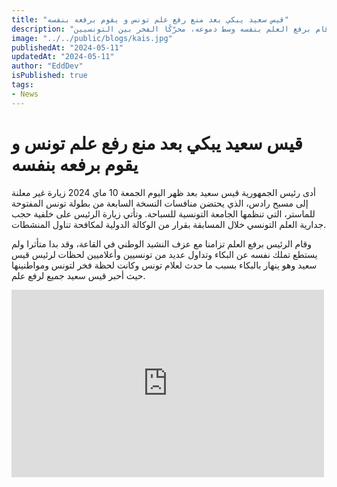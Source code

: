 ```yaml
---
title: "قيس سعيد يبكي بعد منع رفع علم تونس و يقوم برفعه بنفسه"
description: "زار الرئيس قيس سعيّد مسبحًا حيث أُقيمت بطولة تونس المفتوحة، وأثرها الحادثة المؤلمة لمنع رفع العلم، قام برفع العلم بنفسه وسط دموعه، محرّكًا الفخر بين التونسيين."
image: "../../public/blogs/kais.jpg"
publishedAt: "2024-05-11"
updatedAt: "2024-05-11"
author: "EddDev"
isPublished: true
tags:
- News
---
```



# قيس سعيد يبكي بعد منع رفع علم تونس و يقوم برفعه بنفسه

أدى رئيس الجمهورية قيس سعيد بعد ظهر اليوم الجمعة 10 ماي 2024 زيارة غير معلنة إلى مسبح رادس، الذي يحتضن منافسات النسخة السابعة من بطولة تونس المفتوحة للماستر، التي تنظمها الجامعة التونسية للسباحة. وتأتي زيارة الرئيس على خلفية حجب جدارية العلم التونسي خلال المسابقة بقرار من الوكالة الدولية لمكافحة تناول المنشطات.

وقام الرئيس برفع العلم تزامنا مع عزف النشيد الوطني في القاعة، وقد بدا متأثرا ولم يستطع تملك نفسه عن البكاء وتداول عديد من تونسيين وأعلاميين لحظات لرئيس قيس سعيد وهو ينهار بالبكاء بسبب ما حدث لعلام تونس وكانت لحظة فخر لتونس ومواطنينها حيث أحبر قيس سعيد جميع لرفع علم.

<iframe src="https://web.facebook.com/watch?v=416178584677969" width="500" height="300" frameborder="0" allowfullscreen></iframe>

